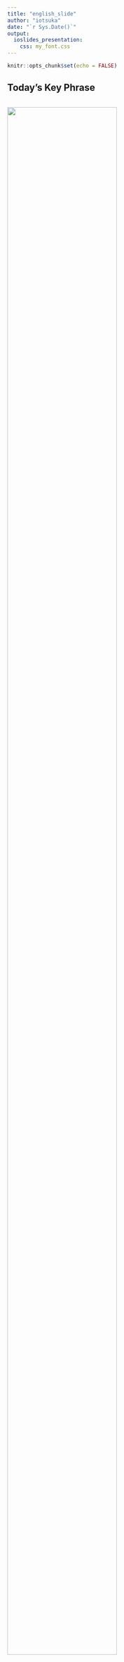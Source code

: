 ```yaml
---
title: "english_slide"
author: "iotsuka"
date: "`r Sys.Date()`"
output:
  ioslides_presentation:
    css: my_font.css
---
```


```r
knitr::opts_chunk$set(echo = FALSE)
```


<!-- Hello everyone. Welcome to the new English class. We are delighted to have you here. Let's enjoy studying English together for the next year. -->

## Today's Key Phrase

<div style="display:inline-block;
  width:55%;vertical-align:top;">

<img src="./apple.png" style="width: 95%" >

 
</div><div style="display: inline-block;
  width:90%;vertical-align:top;">
<span style="font-size:144%;">There is an apple on the table.</span>

<!-- Look at the picture. What is on the table? There is an apple on the table. I will repeat again. There is an apple on the table. Please listen carefully. There is an apple on the table. -->

## Slide with Bullets

- Bullet 1
- Bullet 2
- Bullet 3

## Slide with R Output

```r
summary(cars)
```

## Slide with Plot

```r
plot(pressure)
```

